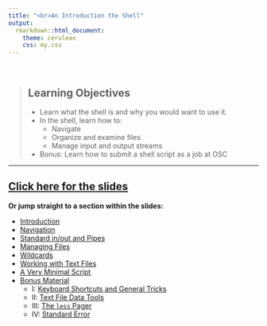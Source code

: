 ```yaml
---
title: "<br>An Introduction the Shell"
output:
  rmarkdown::html_document:
    theme: cerulean
    css: my.css
---
```


<br>

> ## Learning Objectives
>
> * Learn what the shell is and why you would want to use it.
> * In the shell, learn how to:
>   * Navigate
>   * Organize and examine files
>   * Manage input and output streams
> * Bonus: Learn how to submit a shell script as a job at OSC

------------

## <a href="02-shell-slides.html" target="_blank">Click here for the slides</a>


**Or jump straight to a section within the slides:**

- [Introduction](02-shell-slides.html#intro)
- [Navigation](02-shell-slides.html#navigation)
- [Standard in/out and Pipes](02-shell-slides.html#stdin)
- [Managing Files](02-shell-slides.html#managing_files)
- [Wildcards](02-shell-slides.html#wildcards)
- [Working with Text Files](02-shell-slides.html#text_files)
- [A Very Minimal Script](02-shell-slides.html#script)
- [Bonus Material](02-shell-slides.html#bonus)
  - I: [Keyboard Shortcuts and General Tricks](02-shell-slides.html#tricks)
  - II: [Text File Data Tools](02-shell-slides.html#datatools)
  - III: [The `less` Pager](02-shell-slides.html#less)
  - IV: [Standard Error](02-shell-slides.html#stderr)

<br> <br> <br> <br>

